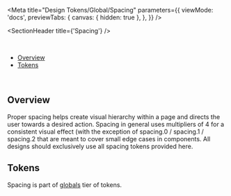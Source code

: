 
<Meta
  title="Design Tokens/Global/Spacing"
  parameters={{
    viewMode: 'docs',
    previewTabs: {
      canvas: { hidden: true },
    },
  }}
/>

<SectionHeader title={'Spacing'} />

<br />

- [Overview](#overview)
- [Tokens](#tokens)

<br />

## Overview

Proper spacing helps create visual hierarchy within a page and directs the user towards a desired action. Spacing in general uses
multipliers of 4 for a consistent visual effect (with the exception of spacing.0 / spacing.1 / spacing.2 that are meant to cover small edge
cases in components. All designs should exclusively use all spacing tokens provided here.

## Tokens

Spacing is part of [globals](../?path=/docs/design-tokens-about--overview#globals) tier of tokens.

<SpacingSizingShowcase />
